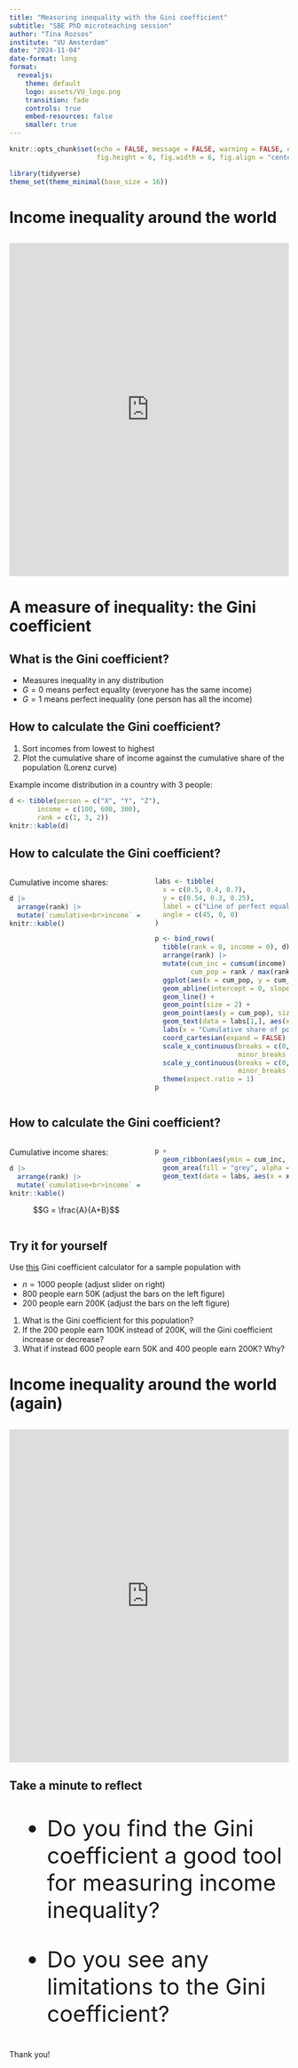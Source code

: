 ```yaml
---
title: "Measuring inequality with the Gini coefficient"
subtitle: "SBE PhD microteaching session"
author: "Tina Rozsos"
institute: "VU Amsterdam"
date: "2024-11-04"
date-format: long
format:
  revealjs: 
    theme: default
    logo: assets/VU_logo.png
    transition: fade
    controls: true
    embed-resources: false
    smaller: true
---
```


```r
knitr::opts_chunk$set(echo = FALSE, message = FALSE, warning = FALSE, error = FALSE,
                      fig.height = 6, fig.width = 6, fig.align = "center")
```
```r
library(tidyverse)
theme_set(theme_minimal(base_size = 16))
```

# Income inequality around the world

## 

<iframe src="https://ourworldindata.org/grapher/income-share-distribution-before-tax-wid?tab=chart" loading="lazy" style="width: 100%; height: 600px; border: 0px none;" allow="web-share; clipboard-write"></iframe>

# A measure of inequality: the Gini coefficient

## What is the Gini coefficient?

- Measures inequality in any distribution
- $G=0$ means perfect equality (everyone has the same income)
- $G=1$ means perfect inequality (one person has all the income)

## How to calculate the Gini coefficient?

1. Sort incomes from lowest to highest
2. Plot the cumulative share of income against the cumulative share of the population (Lorenz curve)

::: {.fragment}
Example income distribution in a country with 3 people:

```r
d <- tibble(person = c("X", "Y", "Z"),
       income = c(100, 600, 300),
       rank = c(1, 3, 2))
knitr::kable(d)
```
:::

## How to calculate the Gini coefficient?

::: {.columns}
::: {.column width="50%"}
Cumulative income shares:

```r
d |> 
  arrange(rank) |> 
  mutate(`cumulative<br>income` = cumsum(income)) |> 
knitr::kable()
```
:::

::: {.column width="50%"}
::: {.fragment}
```r
labs <- tibble(
  x = c(0.5, 0.4, 0.7),
  y = c(0.54, 0.3, 0.25),
  label = c("Line of perfect equality", "A", "B"),
  angle = c(45, 0, 0)
)

p <- bind_rows(
  tibble(rank = 0, income = 0), d) |> 
  arrange(rank) |> 
  mutate(cum_inc = cumsum(income) / sum(income),
         cum_pop = rank / max(rank)) |> 
  ggplot(aes(x = cum_pop, y = cum_inc)) +
  geom_abline(intercept = 0, slope = 1, linetype = "dashed") +
  geom_line() +
  geom_point(size = 2) +
  geom_point(aes(y = cum_pop), size = 2, shape = 21, fill = "white") +
  geom_text(data = labs[1,], aes(x = x, y = y, label = label), angle = labs$angle[1]) +
  labs(x = "Cumulative share of population", y = "Cumulative share of income") +
  coord_cartesian(expand = FALSE) +
  scale_x_continuous(breaks = c(0, .33, .66, 1), labels = scales::percent,
                     minor_breaks = NULL) +
  scale_y_continuous(breaks = c(0, .1, .33, .4, .66, 1), labels = scales::percent,
                     minor_breaks = NULL) +
  theme(aspect.ratio = 1)
p
```
:::
:::
:::

## How to calculate the Gini coefficient?
::: {.columns}
::: {.column width="50%"}
Cumulative income shares:

```r
d |> 
  arrange(rank) |> 
  mutate(`cumulative<br>income` = cumsum(income)) |> 
knitr::kable()
```

$$G = \frac{A}{A+B}$$
:::
::: {.column width="50%"}
```r
p +
  geom_ribbon(aes(ymin = cum_inc, ymax = cum_pop), fill = "steelblue", alpha = 0.75) +
  geom_area(fill = "grey", alpha = 0.75) +
  geom_text(data = labs, aes(x = x, y = y, label = label), angle = labs$angle)
  
```
:::
:::

## Try it for yourself

Use [this](https://www.econgraphs.org/projects/core/unit1/gini.html) Gini coefficient calculator for a sample population with

- $n=1000$ people (adjust slider on right)
- 800 people earn 50K (adjust the bars on the left figure)
- 200 people earn 200K (adjust the bars on the left figure)

::: {.incremental}
1. What is the Gini coefficient for this population?
2. If the 200 people earn 100K instead of 200K, will the Gini coefficient increase or decrease?
3. What if instead 600 people earn 50K and 400 people earn 200K? Why?
:::

# Income inequality around the world (again)

## 

<iframe src="https://ourworldindata.org/grapher/economic-inequality-gini-index?time=latest&tab=map" loading="lazy" style="width: 100%; height: 600px; border: 0px none;" allow="web-share; clipboard-write"></iframe>

## Take a minute to reflect

::: {.absolute top=200 style="font-size: 40px;"}
- Do you find the Gini coefficient a good tool for measuring income inequality?
:::
::: {.absolute top=400 style="font-size: 40px;"}
- Do you see any limitations to the Gini coefficient?
:::

## 

::: {.r-fit-text .center .absolute top=200}
Thank you!
:::